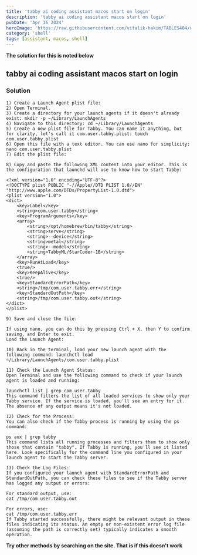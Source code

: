 ```yaml
---
title: 'tabby ai coding assistant macos start on login'
description: 'tabby ai coding assistant macos start on login'
pubDate: 'Apr 16 2024'
heroImage: 'https://raw.githubusercontent.com/vitalik-hakim/TABLES404/main/error_b/SHELL.jpg'
category: 'shell'
tags: [assistant, macos, shell]
---
```


**The solution for this is noted below**

## tabby ai coding assistant macos start on login

### Solution

```shell
1) Create a Launch Agent plist file:
2) Open Terminal.
3) Create a directory for your launch agents if it doesn't already exist: mkdir -p ~/Library/LaunchAgents
4) Navigate to this directory: cd ~/Library/LaunchAgents
5) Create a new plist file for Tabby. You can name it anything, but for clarity, let's call it com.user.tabby.plist: touch com.user.tabby.plist
6) Open this file with a text editor. You can use nano for simplicity: nano com.user.tabby.plist
7) Edit the plist file:

8) Copy and paste the following XML content into your editor. This is the configuration that launchd will use to know how to start Tabby:

<?xml version="1.0" encoding="UTF-8"?>
<!DOCTYPE plist PUBLIC "-//Apple//DTD PLIST 1.0//EN" "http://www.apple.com/DTDs/PropertyList-1.0.dtd">
<plist version="1.0">
<dict>
    <key>Label</key>
    <string>com.user.tabby</string>
    <key>ProgramArguments</key>
    <array>
        <string>/opt/homebrew/bin/tabby</string>
        <string>serve</string>
        <string>--device</string>
        <string>metal</string>
        <string>--model</string>
        <string>TabbyML/StarCoder-1B</string>
    </array>
    <key>RunAtLoad</key>
    <true/>
    <key>KeepAlive</key>
    <true/>
    <key>StandardErrorPath</key>
    <string>/tmp/com.user.tabby.err</string>
    <key>StandardOutPath</key>
    <string>/tmp/com.user.tabby.out</string>
</dict>
</plist>

9) Save and close the file:

If using nano, you can do this by pressing Ctrl + X, then Y to confirm saving, and Enter to exit.
Load the Launch Agent:

10) Back in the terminal, load your new launch agent with the following command: launchctl load ~/Library/LaunchAgents/com.user.tabby.plist

11) Check the Launch Agent Status:
Open Terminal and use the following command to check if your launch agent is loaded and running:

launchctl list | grep com.user.tabby
This command filters the list of all loaded services to show only your Tabby service. If the service is loaded, you'll see an entry for it. The absence of any output means it's not loaded.

12) Check for the Process:
You can also check if the Tabby process is running by using the ps command:

ps aux | grep tabby
This command lists all running processes and filters them to show only those that contain "tabby". If Tabby is running, you'll see it listed here. Look specifically for the command line you configured in your launch agent to start the Tabby server.

13) Check the Log Files:
If you configured your launch agent with StandardErrorPath and StandardOutPath, you can check these files to see if the Tabby server has logged any output or errors:

For standard output, use:
cat /tmp/com.user.tabby.out

For errors, use:
cat /tmp/com.user.tabby.err
If Tabby started successfully, there might be relevant output in these files indicating its status. An empty or non-existent error log file (assuming the path is correctly set) typically indicates a smooth operation.
```

**Try other methods by searching on the site. That is if this doesn't work**
